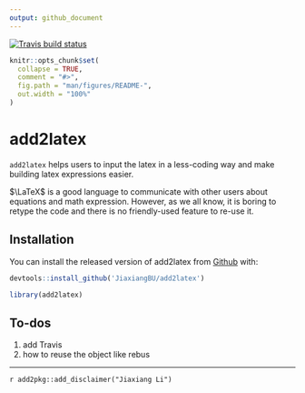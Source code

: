 ```yaml
---
output: github_document
---
```


  [![Travis build status](https://travis-ci.org/JiaxiangBU/add2latex.svg?branch=master)](https://travis-ci.org/JiaxiangBU/add2latex)

<!-- README.md is generated from README.Rmd. Please edit that file -->

```r
knitr::opts_chunk$set(
  collapse = TRUE,
  comment = "#>",
  fig.path = "man/figures/README-",
  out.width = "100%"
)
```
# add2latex


`add2latex` helps users to input the latex in a less-coding way and make building latex expressions easier.

$\LaTeX$ is a good language to communicate with other users about equations and math expression. However, as we all know, it is boring to retype the code and there is no friendly-used feature to re-use it.

## Installation

You can install the released version of add2latex from [Github](https://github.com/JiaxiangBU/add2latex) with:

```r
devtools::install_github('JiaxiangBU/add2latex')
```

```r
library(add2latex)
```

## To-dos

1. add Travis
1. how to reuse the object like rebus

***

`r add2pkg::add_disclaimer("Jiaxiang Li")`
